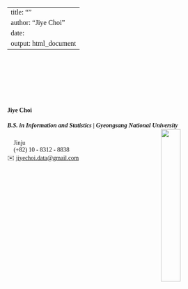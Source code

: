 
---
title: ""
author: "Jiye Choi"
date: 
output: html_document
---

<style>
  body {
    font-family: Georgia, "Times New Roman", Times, serif;
  }

  h1, h2 {
    color: #333;
  }
</style>

<link rel="stylesheet" href="styles.css" type="text/css">
<link rel="stylesheet" href="site_libs/academicons-1.9.1/css/academicons.min.css"/>


<br><br><br><br><br><br>

#### **Jiye Choi**
##### B.S. in Information and Statistics | Gyeongsang National University <img src="images/college_logo.png" style="width:30%;" align="right">

📍 Jinju <br>
📱 (+82) 10 - 8312 - 8838 <br>
✉️ [jiyechoi.data@gmail.com](mailto:jiyechoi.data@gmail.com) <br>



